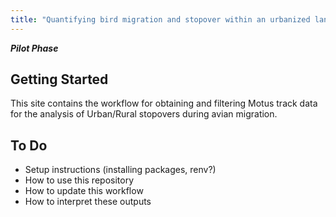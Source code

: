 ```yaml
---
title: "Quantifying bird migration and stopover within an urbanized landscapes using Motus data"
---
```


__*Pilot Phase*__

## Getting Started

This site contains the workflow for obtaining and filtering Motus track data
for the analysis of Urban/Rural stopovers during avian migration.


## To Do

- Setup instructions (installing packages, renv?)
- How to use this repository
- How to update this workflow
- How to interpret these outputs